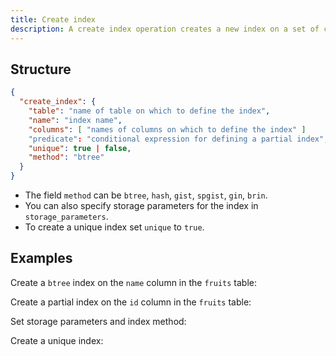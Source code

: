 ```yaml
---
title: Create index
description: A create index operation creates a new index on a set of columns.
---
```


## Structure

```json
{
  "create_index": {
    "table": "name of table on which to define the index",
    "name": "index name",
    "columns": [ "names of columns on which to define the index" ]
    "predicate": "conditional expression for defining a partial index",
    "unique": true | false,
    "method": "btree"
  }
}
```

* The field `method` can be `btree`, `hash`, `gist`, `spgist`, `gin`, `brin`.
* You can also specify storage parameters for the index in `storage_parameters`.
* To create a unique index set `unique` to `true`.

## Examples

Create a `btree` index on the `name` column in the `fruits` table:

<ExampleSnippet example="10_create_index.json" language="json" />

Create a partial index on the `id` column in the `fruits` table:

<ExampleSnippet example="37_create_partial_index.json" language="json" />

Set storage parameters and index method:

<ExampleSnippet
  example="38_create_hash_index_with_fillfactor.json"
  language="json"
/>

Create a unique index:

<ExampleSnippet example="42_create_unique_index.json" language="json" />
